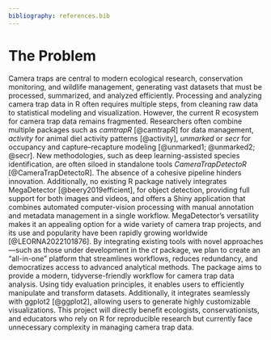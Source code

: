 ```yaml
---
bibliography: references.bib
---
```


# The Problem
Camera traps are central to modern ecological research, conservation monitoring, and wildlife management, generating vast datasets that must be processed, summarized, and analyzed efficiently. Processing and analyzing camera trap data in R often requires multiple steps, from cleaning raw data to statistical modeling and visualization. However, the current R ecosystem for camera trap data remains fragmented. Researchers often combine multiple packages such as *camtrapR* [@camtrapR] for data management, *activity* for animal diel activity patterns [@activity], *unmarked* or *secr* for occupancy and capture–recapture modeling [@unmarked1; @unmarked2; @secr]. New methodologies, such as deep learning-assisted species identification, are often siloed in standalone tools *CameraTrapDetectoR* [@CameraTrapDetectoR]. The absence of a cohesive pipeline hinders innovation. Additionally, no existing R package natively integrates MegaDetector [@beery2019efficient], for object detection, providing full support for both images and videos, and offers a Shiny application that combines automated computer-vision processing with manual annotation and metadata management in a single workflow. MegaDetector’s versatility makes it an appealing option for a wide variety of camera trap projects, and its use and popularity have been rapidly growing worldwide [@LEORNA2022101876]. By integrating existing tools with novel approaches—such as those under development in the *ct* package, we plan to create an "all-in-one" platform that streamlines workflows, reduces redundancy, and democratizes access to advanced analytical methods. The package aims to provide a modern, tidyverse-friendly workflow for camera trap data analysis. Using tidy evaluation principles, it enables users to efficiently manipulate and transform datasets. Additionally, it integrates seamlessly with ggplot2 [@ggplot2], allowing users to generate highly customizable visualizations. This project will directly benefit ecologists, conservationists, and educators who rely on R for reproducible research but currently face unnecessary complexity in managing camera trap data.  